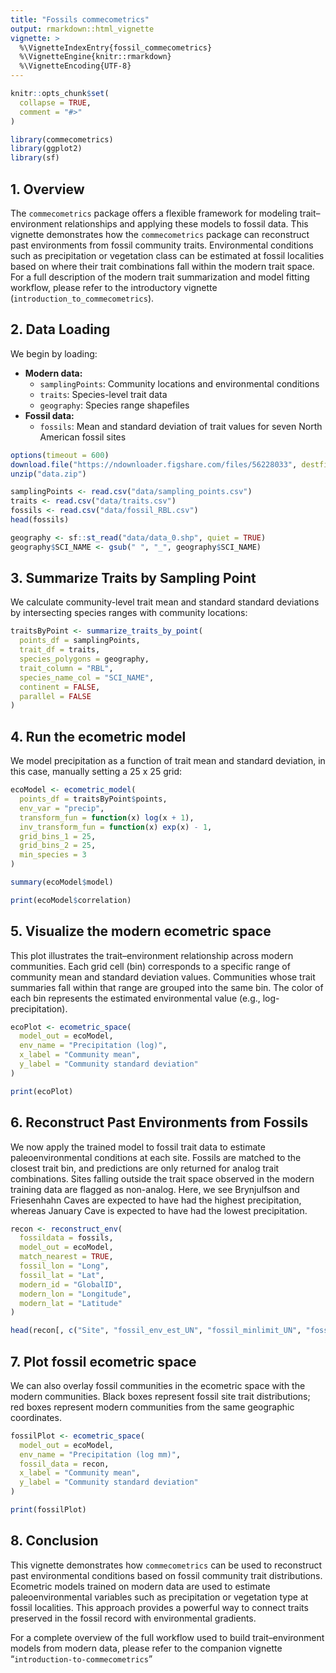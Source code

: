 ```yaml
---
title: "Fossils commecometrics"
output: rmarkdown::html_vignette
vignette: >
  %\VignetteIndexEntry{fossil_commecometrics}
  %\VignetteEngine{knitr::rmarkdown}
  %\VignetteEncoding{UTF-8}
---
```


```r
knitr::opts_chunk$set(
  collapse = TRUE,
  comment = "#>"
)
```

```r
library(commecometrics)
library(ggplot2)
library(sf)
```
## 1. Overview
The `commecometrics` package offers a flexible framework for modeling trait–environment relationships and applying these models to fossil data. This vignette demonstrates how the `commecometrics` package can reconstruct past environments from fossil community traits. Environmental conditions such as precipitation or vegetation class can be estimated at fossil localities based on where their trait combinations fall within the modern trait space. For a full description of the modern trait summarization and model fitting workflow, please refer to the introductory vignette (`introduction_to_commecometrics`).

## 2. Data Loading

We begin by loading:

- **Modern data:**
  + `samplingPoints`: Community locations and environmental conditions  
  + `traits`: Species-level trait data  
  + `geography`: Species range shapefiles  

- **Fossil data:**
  + `fossils`: Mean and standard deviation of trait values for seven North American fossil sites

```r
options(timeout = 600)
download.file("https://ndownloader.figshare.com/files/56228033", destfile = "data.zip", mode = "wb")
unzip("data.zip")
```

```r
samplingPoints <- read.csv("data/sampling_points.csv")
traits <- read.csv("data/traits.csv")
fossils <- read.csv("data/fossil_RBL.csv")
head(fossils)
```

```r
geography <- sf::st_read("data/data_0.shp", quiet = TRUE)
geography$SCI_NAME <- gsub(" ", "_", geography$SCI_NAME)
```

## 3. Summarize Traits by Sampling Point
We calculate community-level trait mean and standard standard deviations by intersecting species ranges with community locations: 
``` r
traitsByPoint <- summarize_traits_by_point(
  points_df = samplingPoints,
  trait_df = traits,
  species_polygons = geography,
  trait_column = "RBL",
  species_name_col = "SCI_NAME",
  continent = FALSE,
  parallel = FALSE
)
```

## 4. Run the ecometric model
We model precipitation as a function of trait mean and standard deviation, in this case, manually setting a 25 x 25 grid:
``` r
ecoModel <- ecometric_model(
  points_df = traitsByPoint$points,
  env_var = "precip",
  transform_fun = function(x) log(x + 1),
  inv_transform_fun = function(x) exp(x) - 1,
  grid_bins_1 = 25,
  grid_bins_2 = 25,
  min_species = 3
)

summary(ecoModel$model)

print(ecoModel$correlation)
```

## 5. Visualize the modern ecometric space
This plot illustrates the trait–environment relationship across modern communities. Each grid cell (bin) corresponds to a specific range of community mean and standard deviation values. Communities whose trait summaries fall within that range are grouped into the same bin. The color of each bin represents the estimated environmental value (e.g., log-precipitation).
``` r
ecoPlot <- ecometric_space(
  model_out = ecoModel,
  env_name = "Precipitation (log)",
  x_label = "Community mean",
  y_label = "Community standard deviation"
) 

print(ecoPlot)
```

## 6. Reconstruct Past Environments from Fossils
We now apply the trained model to fossil trait data to estimate paleoenvironmental conditions at each site. Fossils are matched to the closest trait bin, and predictions are only returned for analog trait combinations. Sites falling outside the trait space observed in the modern training data are flagged as non-analog. Here, we see Brynjulfson and Friesenhahn Caves are expected to have had the highest precipitation, whereas January Cave is expected to have had the lowest precipitation.
``` r
recon <- reconstruct_env(
  fossildata = fossils,
  model_out = ecoModel,
  match_nearest = TRUE,
  fossil_lon = "Long",
  fossil_lat = "Lat",
  modern_id = "GlobalID",
  modern_lon = "Longitude",
  modern_lat = "Latitude"
)

head(recon[, c("Site", "fossil_env_est_UN", "fossil_minlimit_UN", "fossil_maxlimit_UN")])
```

## 7. Plot fossil ecometric space
We can also overlay fossil communities in the ecometric space with the modern communities. Black boxes represent fossil site trait distributions; red boxes represent modern communities from the same geographic coordinates.

``` r
fossilPlot <- ecometric_space(
  model_out = ecoModel,
  env_name = "Precipitation (log mm)",
  fossil_data = recon, 
  x_label = "Community mean",
  y_label = "Community standard deviation"
)

print(fossilPlot)
```

## 8. Conclusion
This vignette demonstrates how `commecometrics` can be used to reconstruct past environmental conditions based on fossil community trait distributions. Ecometric models trained on modern data are used to estimate paleoenvironmental variables such as precipitation or vegetation type at fossil localities. This approach provides a powerful way to connect traits preserved in the fossil record with environmental gradients.

For a complete overview of the full workflow used to build trait–environment models from modern data, please refer to the companion vignette "`introduction-to-commecometrics`"

